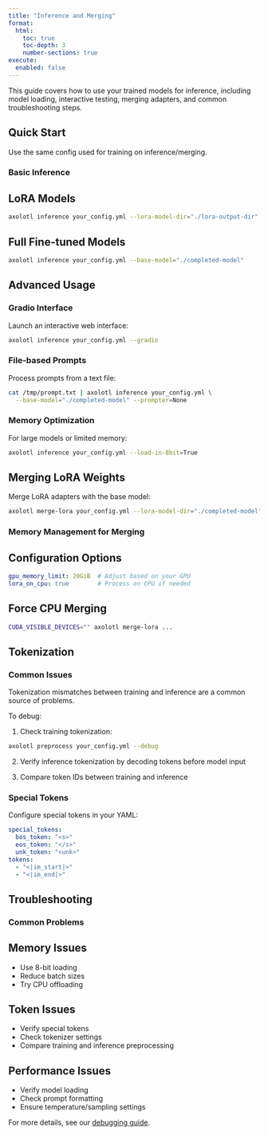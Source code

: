 ```yaml
---
title: "Inference and Merging"
format:
  html:
    toc: true
    toc-depth: 3
    number-sections: true
execute:
  enabled: false
---
```


This guide covers how to use your trained models for inference, including model loading, interactive testing, merging adapters, and common troubleshooting steps.

## Quick Start {#sec-quickstart}

::: {.callout-tip}
Use the same config used for training on inference/merging.
:::

### Basic Inference {#sec-basic}

::: {.panel-tabset}

## LoRA Models

```.bash
axolotl inference your_config.yml --lora-model-dir="./lora-output-dir"
```

## Full Fine-tuned Models

```.bash
axolotl inference your_config.yml --base-model="./completed-model"
```

:::

## Advanced Usage {#sec-advanced}

### Gradio Interface {#sec-gradio}

Launch an interactive web interface:

```.bash
axolotl inference your_config.yml --gradio
```

### File-based Prompts {#sec-file-prompts}

Process prompts from a text file:

```.bash
cat /tmp/prompt.txt | axolotl inference your_config.yml \
  --base-model="./completed-model" --prompter=None
```

### Memory Optimization {#sec-memory}

For large models or limited memory:

```.bash
axolotl inference your_config.yml --load-in-8bit=True
```

## Merging LoRA Weights {#sec-merging}

Merge LoRA adapters with the base model:

```.bash
axolotl merge-lora your_config.yml --lora-model-dir="./completed-model"
```

### Memory Management for Merging {#sec-memory-management}

::: {.panel-tabset}

## Configuration Options

```.yaml
gpu_memory_limit: 20GiB  # Adjust based on your GPU
lora_on_cpu: true        # Process on CPU if needed
```

## Force CPU Merging

```.bash
CUDA_VISIBLE_DEVICES="" axolotl merge-lora ...
```

:::

## Tokenization {#sec-tokenization}

### Common Issues {#sec-tokenization-issues}

::: {.callout-warning}
Tokenization mismatches between training and inference are a common source of problems.
:::

To debug:

1. Check training tokenization:
```.bash
axolotl preprocess your_config.yml --debug
```

2. Verify inference tokenization by decoding tokens before model input

3. Compare token IDs between training and inference

### Special Tokens {#sec-special-tokens}

Configure special tokens in your YAML:

```.yaml
special_tokens:
  bos_token: "<s>"
  eos_token: "</s>"
  unk_token: "<unk>"
tokens:
  - "<|im_start|>"
  - "<|im_end|>"
```

## Troubleshooting {#sec-troubleshooting}

### Common Problems {#sec-common-problems}

::: {.panel-tabset}

## Memory Issues

- Use 8-bit loading
- Reduce batch sizes
- Try CPU offloading

## Token Issues

- Verify special tokens
- Check tokenizer settings
- Compare training and inference preprocessing

## Performance Issues

- Verify model loading
- Check prompt formatting
- Ensure temperature/sampling settings

:::

For more details, see our [debugging guide](debugging.qmd).
